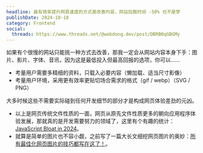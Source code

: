 ```yaml
---
headline: 最有效率提升网頁速度的方式是改善内容，网站加载时间 -50% 也不是梦
publishDate: 2024-10-18
category: Frontend
social:
  threads: https://www.threads.net/@webdong.dev/post/DBRB0qGBGMy
---
```


如果有个很慢的网站只能挑一种方式去改善，那我一定会从网站内容本身下手：图片、影片、字体、音讯，因为这是最低投入但最高回报的选项，你可以……

- 考量用户需要多精细的资料，只载入必要内容（懒加载、适当尺寸影像）
- 考量用户环境，采用更有效率更贴切场合需求的格式（gif / webp）（SVG / PNG）

大多时候这些不需要实际碰到任何开发细节的部分才是构成网页体验差劲的元凶。

- 以上是网页传统文件性质的一面，网页从原先文件性质更多的朝向应用程序体验发展，那就真的是开发需要努力的领域了，这里有个有趣的统计：[JavaScript Bloat in 2024](https://tonsky.me/blog/js-bloat/)。
- 就算是简单的图片也不容小觑，之前写了一篇大长文细挖网页图片的奥妙：[所有最佳化网页图片的技巧都写在这了！](https://www.webdong.dev/post/all-you-need-to-know-about-optimal-images/)。
